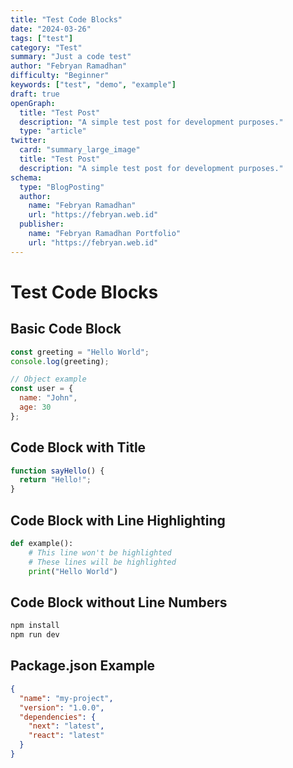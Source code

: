 ```yaml
---
title: "Test Code Blocks"
date: "2024-03-26"
tags: ["test"]
category: "Test"
summary: "Just a code test"
author: "Febryan Ramadhan"
difficulty: "Beginner"
keywords: ["test", "demo", "example"]
draft: true
openGraph:
  title: "Test Post"
  description: "A simple test post for development purposes."
  type: "article"
twitter:
  card: "summary_large_image"
  title: "Test Post"
  description: "A simple test post for development purposes."
schema:
  type: "BlogPosting"
  author:
    name: "Febryan Ramadhan"
    url: "https://febryan.web.id"
  publisher:
    name: "Febryan Ramadhan Portfolio"
    url: "https://febryan.web.id"
---
```


# Test Code Blocks

## Basic Code Block

```javascript
const greeting = "Hello World";
console.log(greeting);

// Object example
const user = {
  name: "John",
  age: 30
};
```

## Code Block with Title

```javascript title="example.js"
function sayHello() {
  return "Hello!";
}
```

## Code Block with Line Highlighting

```python {1,3-4}
def example():
    # This line won't be highlighted
    # These lines will be highlighted
    print("Hello World")
```

## Code Block without Line Numbers

```bash
npm install
npm run dev
```

## Package.json Example

```json title="package.json"
{
  "name": "my-project",
  "version": "1.0.0",
  "dependencies": {
    "next": "latest",
    "react": "latest"
  }
}
```
